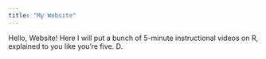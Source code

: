 ```yaml
---
title: "My Website"
---
```


Hello, Website! 
Here I will put a bunch of 5-minute instructional videos on R, explained to you like you're five. 
D.